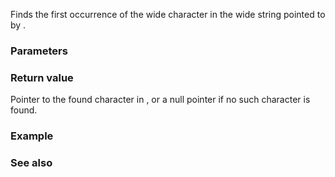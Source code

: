 {{cpp/title| wcschr}}
{{cpp/string/wide/navbar}}
{{dcl begin}}
{{dcl header|cwchar}}
{{dcl|
const wchar_t* wcschr( const wchar_t* str, wchar_t ch );
}}
{{dcl|1=
      wchar_t* wcschr(       wchar_t* str, wchar_t ch );
}}
{{dcl end}}

Finds the first occurrence of the wide character {{c|ch}} in the wide string pointed to by {{c|str}}. 

===Parameters===
{{par begin}}
{{par|str|pointer to the null-terminated wide string to be analyzed}}
{{par|ch|wide character to search for}}
{{par end}}

===Return value===
Pointer to the found character in {{c|str}}, or a null pointer if no such character is found.

===Example===
{{example
|code=
#include &lt;cwchar&gt;
#include &lt;iostream&gt;
#include &lt;locale&gt;

int main()
{
    const wchar_t arr[] = L"白猫 黒猫 кошки";
    const wchar_t* cat = std::wcschr(arr, L'猫');
    const wchar_t* dog = std::wcschr(arr, L'犬');

    std::cout.imbue(std::locale("en_US.utf8"));

    if (cat)
        std::cout &lt;&lt; "The character 猫 found at position " &lt;&lt; cat - arr &lt;&lt; '\n';
    else
        std::cout &lt;&lt; "The character 猫 not found\n";

    if (dog)
        std::cout &lt;&lt; "The character 犬 found at position " &lt;&lt; dog - arr &lt;&lt; '\n';
    else
        std::cout &lt;&lt; "The character 犬 not found\n";
}
|output=
The character 猫 found at position 1
The character 犬 not found
}}

===See also===
{{dsc begin}}
{{dsc inc|cpp/string/basic_string/dsc find}}
{{dsc inc|cpp/string/byte/dsc strchr}}
{{dsc inc|cpp/string/wide/dsc wcsrchr}}
{{dsc inc|cpp/string/wide/dsc wcspbrk}}
{{dsc see c|c/string/wide/wcschr}}
{{dsc end}}

{{langlinks|de|es|fr|it|ja|pt|ru|zh}}